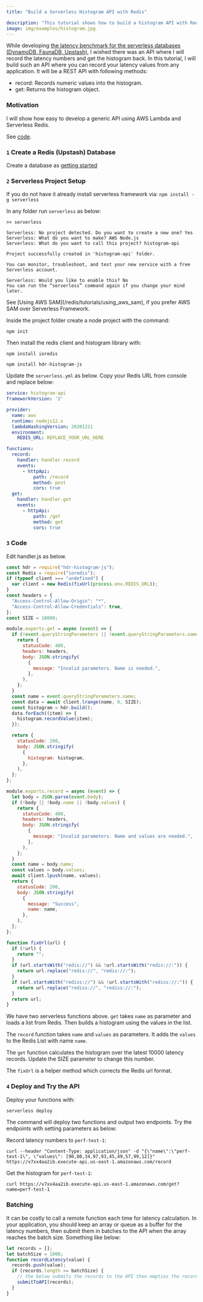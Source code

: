 ```yaml
---
title: "Build a Serverless Histogram API with Redis"

description: "This tutorial shows how to build a histogram API with Redis."
image: img/examples/histogram.jpg
---
```


While developing
[the latency benchmark for the serverless databases (DynamoDB, FaunaDB, Upstash)](https://blog.upstash.com/latency-comparison),
I wished there was an API where I will record the latency numbers and get the
histogram back. In this tutorial, I will build such an API where you can record
your latency values from any application. It will be a REST API with following
methods:

- record: Records numeric values into the histogram.
- get: Returns the histogram object.

### Motivation

I will show how easy to develop a generic API using AWS Lambda and Serverless
Redis.

See [code](https://github.com/upstash/examples/tree/master/histogram-api).

### `1` Create a Redis (Upstash) Database

Create a database as [getting started](../overall/getstarted)

### `2` Serverless Project Setup

If you do not have it already install serverless framework via:
`npm install -g serverless`

In any folder run `serverless` as below:

```text
>> serverless

Serverless: No project detected. Do you want to create a new one? Yes
Serverless: What do you want to make? AWS Node.js
Serverless: What do you want to call this project? histogram-api

Project successfully created in 'histogram-api' folder.

You can monitor, troubleshoot, and test your new service with a free Serverless account.

Serverless: Would you like to enable this? No
You can run the “serverless” command again if you change your mind later.
```

<Note>
See [Using AWS SAM](/redis/tutorials/using_aws_sam), if you prefer AWS SAM over Serverless Framework.
</Note>

Inside the project folder create a node project with the command:

```
npm init
```

Then install the redis client and histogram library with:

```
npm install ioredis

npm install hdr-histogram-js
```

Update the `serverless.yml` as below. Copy your Redis URL from console and
replace below:

```yaml
service: histogram-api
frameworkVersion: '2'

provider:
  name: aws
  runtime: nodejs12.x
  lambdaHashingVersion: 20201221
  environment:
    REDIS_URL: REPLACE_YOUR_URL_HERE

functions:
  record:
    handler: handler.record
    events:
      - httpApi:
          path: /record
          method: post
          cors: true
  get:
    handler: handler.get
    events:
      - httpApi:
          path: /get
          method: get
          cors: true
```


<IORedisNote />

### `3` Code

Edit handler.js as below.

```javascript
const hdr = require("hdr-histogram-js");
const Redis = require("ioredis");
if (typeof client === "undefined") {
  var client = new Redis(fixUrl(process.env.REDIS_URL));
}
const headers = {
  "Access-Control-Allow-Origin": "*",
  "Access-Control-Allow-Credentials": true,
};
const SIZE = 10000;

module.exports.get = async (event) => {
  if (!event.queryStringParameters || !event.queryStringParameters.name) {
    return {
      statusCode: 400,
      headers: headers,
      body: JSON.stringify(
        {
          message: "Invalid parameters. Name is needed.",
        },
      ),
    };
  }
  const name = event.queryStringParameters.name;
  const data = await client.lrange(name, 0, SIZE);
  const histogram = hdr.build();
  data.forEach((item) => {
    histogram.recordValue(item);
  });

  return {
    statusCode: 200,
    body: JSON.stringify(
      {
        histogram: histogram,
      },
    ),
  };
};

module.exports.record = async (event) => {
  let body = JSON.parse(event.body);
  if (!body || !body.name || !body.values) {
    return {
      statusCode: 400,
      headers: headers,
      body: JSON.stringify(
        {
          message: "Invalid parameters. Name and values are needed.",
        },
      ),
    };
  }
  const name = body.name;
  const values = body.values;
  await client.lpush(name, values);
  return {
    statusCode: 200,
    body: JSON.stringify(
      {
        message: "Success",
        name: name,
      },
    ),
  };
};

function fixUrl(url) {
  if (!url) {
    return "";
  }
  if (url.startsWith("redis://") && !url.startsWith("redis://:")) {
    return url.replace("redis://", "redis://:");
  }
  if (url.startsWith("rediss://") && !url.startsWith("rediss://:")) {
    return url.replace("rediss://", "rediss://:");
  }
  return url;
}
```

We have two serverless functions above. `get` takes `name` as parameter and
loads a list from Redis. Then builds a histogram using the values in the list.

The `record` function takes `name` and `values` as parameters. It adds the
`values` to the Redis List with name `name`.

The `get` function calculates the histogram over the latest 10000 latency
records. Update the SIZE parameter to change this number.

The `fixUrl` is a helper method which corrects the Redis url format.

### `4` Deploy and Try the API

Deploy your functions with:

```bash
serverless deploy
```

The command will deploy two functions and output two endpoints. Try the
endpoints with setting parameters as below:

Record latency numbers to `perf-test-1`:

```shell
curl --header "Content-Type: application/json" -d "{\"name\":\"perf-test-1\", \"values\": [90,80,34,97,93,45,49,57,99,12]}" https://v7xx4aa2ib.execute-api.us-east-1.amazonaws.com/record
```

Get the histogram for `perf-test-1`:

```shell
curl https://v7xx4aa2ib.execute-api.us-east-1.amazonaws.com/get?name=perf-test-1
```

### Batching

It can be costly to call a remote function each time for latency calculation. In
your application, you should keep an array or queue as a buffer for the latency
numbers, then submit them in batches to the API when the array reaches the batch
size. Something like below:

```javascript
let records = [];
let batchSize = 1000;
function recordLatency(value) {
  records.push(value);
  if (records.length >= batchSize) {
    // the below submits the records to the API then empties the records array.
    submitToAPI(records);
  }
}
```
